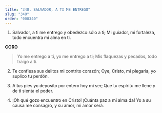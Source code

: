 ```yaml
---
title: "340. SALVADOR, A TI ME ENTREGO"
slug: "340"
order: "000340"
---
```


1. Salvador, a ti me entrego y obedezco sólo a ti;
Mi guiador, mi fortaleza, todo encuentra mi alma en ti.

**CORO**
> Yo me entrego a ti, yo me entrego a ti; Mis flaquezas y pecados, todo traigo a ti.

2. Te confiesa sus delitos mi contrito corazón; Oye, Cristo, mi plegaria, yo suplico tu perdón.

3. A tus pies yo deposito por entero hoy mi ser; Que tu espíritu me llene y de ti sienta el poder.

4. ¡Oh qué gozo encuentro en Cristo! ¡Cuánta paz a mi alma da!
Yo a su causa me consagro, y su amor, mi amor será.